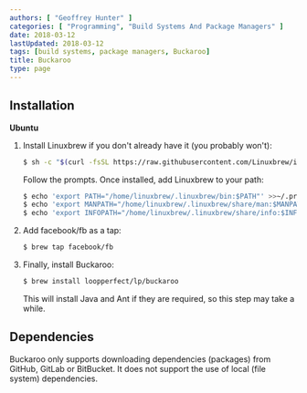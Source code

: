 ```yaml
---
authors: [ "Geoffrey Hunter" ]
categories: [ "Programming", "Build Systems And Package Managers" ]
date: 2018-03-12
lastUpdated: 2018-03-12
tags: [build systems, package managers, Buckaroo]
title: Buckaroo
type: page
---
```


## Installation

**Ubuntu**

1. Install Linuxbrew if you don't already have it (you probably won't):  

    ```sh
    $ sh -c "$(curl -fsSL https://raw.githubusercontent.com/Linuxbrew/install/master/install.sh)"
    ```

    Follow the prompts. Once installed, add Linuxbrew to your path:

    ```sh
    $ echo 'export PATH="/home/linuxbrew/.linuxbrew/bin:$PATH"' >>~/.profile
    $ echo 'export MANPATH="/home/linuxbrew/.linuxbrew/share/man:$MANPATH"' >>~/.profile
    $ echo 'export INFOPATH="/home/linuxbrew/.linuxbrew/share/info:$INFOPATH"' >>~/.profile
    ```
2. Add facebook/fb as a tap:  

    ```sh
    $ brew tap facebook/fb
    ```

3. Finally, install Buckaroo:  

    ```sh    
    $ brew install loopperfect/lp/buckaroo
    ```

    This will install Java and Ant if they are required, so this step may take a while.

## Dependencies

Buckaroo only supports downloading dependencies (packages) from GitHub, GitLab or BitBucket. It does not support the use of local (file system) dependencies.
